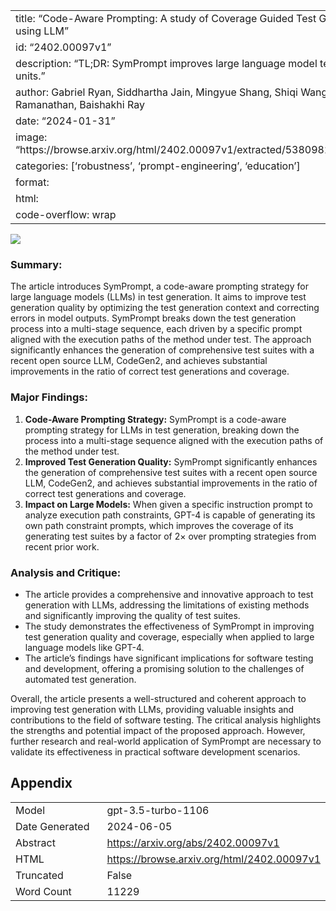 
---
title: "Code-Aware Prompting: A study of Coverage Guided Test Generation in Regression Setting using LLM"
id: "2402.00097v1"
description: "TL;DR: SymPrompt improves large language model test generation for complex software units."
author: Gabriel Ryan, Siddhartha Jain, Mingyue Shang, Shiqi Wang, Xiaofei Ma, Murali Krishna Ramanathan, Baishakhi Ray
date: "2024-01-31"
image: "https://browse.arxiv.org/html/2402.00097v1/extracted/5380982/figures/working_example_fm.png"
categories: ['robustness', 'prompt-engineering', 'education']
format:
  html:
    code-overflow: wrap
---

![](https://browse.arxiv.org/html/2402.00097v1/extracted/5380982/figures/working_example_fm.png)

### **Summary:**
The article introduces SymPrompt, a code-aware prompting strategy for large language models (LLMs) in test generation. It aims to improve test generation quality by optimizing the test generation context and correcting errors in model outputs. SymPrompt breaks down the test generation process into a multi-stage sequence, each driven by a specific prompt aligned with the execution paths of the method under test. The approach significantly enhances the generation of comprehensive test suites with a recent open source LLM, CodeGen2, and achieves substantial improvements in the ratio of correct test generations and coverage.

### **Major Findings:**
1. **Code-Aware Prompting Strategy:** SymPrompt is a code-aware prompting strategy for LLMs in test generation, breaking down the process into a multi-stage sequence aligned with the execution paths of the method under test.
2. **Improved Test Generation Quality:** SymPrompt significantly enhances the generation of comprehensive test suites with a recent open source LLM, CodeGen2, and achieves substantial improvements in the ratio of correct test generations and coverage.
3. **Impact on Large Models:** When given a specific instruction prompt to analyze execution path constraints, GPT-4 is capable of generating its own path constraint prompts, which improves the coverage of its generating test suites by a factor of 2× over prompting strategies from recent prior work.

### **Analysis and Critique:**
- The article provides a comprehensive and innovative approach to test generation with LLMs, addressing the limitations of existing methods and significantly improving the quality of test suites.
- The study demonstrates the effectiveness of SymPrompt in improving test generation quality and coverage, especially when applied to large language models like GPT-4.
- The article's findings have significant implications for software testing and development, offering a promising solution to the challenges of automated test generation.

Overall, the article presents a well-structured and coherent approach to improving test generation with LLMs, providing valuable insights and contributions to the field of software testing. The critical analysis highlights the strengths and potential impact of the proposed approach. However, further research and real-world application of SymPrompt are necessary to validate its effectiveness in practical software development scenarios.

## Appendix

|          |          |
|----------|----------|
| Model     | gpt-3.5-turbo-1106       |
| Date Generated     | 2024-06-05       |
| Abstract | [https://arxiv.org/abs/2402.00097v1](https://arxiv.org/abs/2402.00097v1)        |
| HTML     | [https://browse.arxiv.org/html/2402.00097v1](https://browse.arxiv.org/html/2402.00097v1)       |
| Truncated       | False       |
| Word Count       | 11229       |